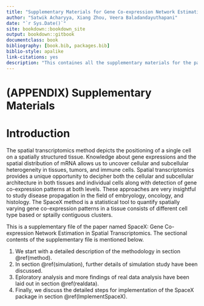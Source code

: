 ```yaml
--- 
title: "Supplementary Materials for Gene Co-expression Network Estimation for Spatial Transcriptomics"
author: "Satwik Acharyya, Xiang Zhou, Veera Baladandayuthapani"
date: "`r Sys.Date()`"
site: bookdown::bookdown_site
output: bookdown::gitbook
documentclass: book
bibliography: [book.bib, packages.bib]
biblio-style: apalike
link-citations: yes
description: "This containes all the supplementary materials for the paper named SpaceX: Gene Co-expression Network Estimation for Spatial Transcriptomics."
---
```


# (APPENDIX) Supplementary Materials {-}
# Introduction {-}

The spatial transcriptomics method depicts the positioning of a single cell on a spatially structured tissue. Knowledge about gene expressions and the spatial distribution of mRNA allows us to uncover cellular and subcellular heterogeneity in tissues, tumors, and immune cells. Spatial transcriptomics provides a unique opportunity to decipher both the cellular and subcellular architecture in both tissues and individual cells along with detection of gene co-expression patterns at both levels. These approaches are very insightful to study disease propagation in the field of embryology, oncology, and histology. The SpaceX method is a statistical tool to quantify spatially varying gene co-expression patterns in a tissue consists of different cell type based or sptailly contiguous clusters. 

This is a supplementary file of the paper named SpaceX: Gene Co-expression Network Estimation in Spatial Transcriptomics. The sectional contents of the supplementary file is mentioned below. 

1. We start with a detailed description of the methodology in section \@ref(method). 
2. In section \@ref(simulation), further details of simulation study have been discussed. 
3. Eploratory analysis and more findings of real data analysis have been laid out in section \@ref(realdata). 
4. Finally, we discuss the detailed steps for implementation of the SpaceX package in section \@ref(ImplementSpaceX). 


